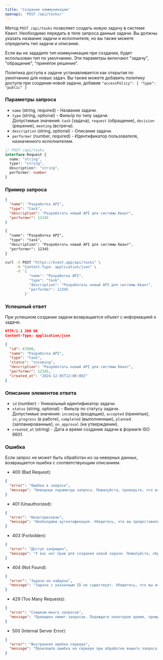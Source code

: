 ```yaml
---
title: 'Создание коммуникации'
openapi: 'POST /api/tasks/'
---
```


Метод `POST /api/tasks` позволяет создать новую задачу в системе Квант. Необходимо передать в теле запроса данные задачи.
Вы должны указать название задачи и исполнителя, но вы также можете определить тип задачи и описание.

Если вы не зададите тип коммуникации при создании, будет использован тип по умолчанию. Эти параметры включают "задачу", "обращение", "принятое решение".

Политика доступа к задаче устанавливается как открытая по умолчанию для новых задач. Вы также можете добавить политику доступа при создании новой задачи, добавив `"accessPolicy": { "type": "public" }`

### Параметры запроса

- `name` (string, required) - Название задачи.
- `type` (string, optional) - Фильтр по типу задачи.  
  Допустимые значения: `task` (задача), `request` (обращение), `decision` (решение), `meeting` (встреча).
- `description` (string, optional) - Описание задачи.
- `performer` (number, required) - Идентификатор пользователя, назначенного исполнителем.

```typescript
// POST /api/tasks
interface Request { 
  name: "string",
  type?: "string",
  description?: "string",
  performer: number
}
```

### Пример запроса
```json
{
  "name": "Разработка API",
  "type": "task",
  "description": "Разработать новый API для системы Квант",
  "performer": 12345
}
```

<CodeGroup>

```md Request
{
  "name": "Разработка API",
  "type": "task",
  "description": "Разработать новый API для системы Квант",
  "performer": 12345
}
```

```bash cURL
curl -X POST "https://kvant.app/api/tasks" \
     -H "Content-Type: application/json" \
     -d '{
           "name": "Разработка API",
           "type": "task",
           "description": "Разработать новый API для системы Квант",
           "performer": 12345
         }'
```

</CodeGroup>

### Успешный ответ
При успешном создании задачи возвращается объект с информацией о задаче.

```json
HTTP/1.1 200 OK
Content-Type: application/json

{
  "id": 67890,
  "name": "Разработка API",
  "type": "task",
  "status": "incoming",
  "description": "Разработать новый API для системы Квант",
  "performer": 12345,
  "created_at": "2024-12-05T12:00:00Z"
}
```

### Описание элементов ответа

- `id` (number) - Уникальный идентификатор задачи.
- `status` (string, optional) - Фильтр по статусу задачи.  
  Допустимые значения: `incoming` (входящие), `accepted` (принятые), `in_progress` (в работе), `completed` (выполненные), `planned` (запланированные), `on_approval` (на утверждении).
- `created_at` (string) - Дата и время создания задачи в формате ISO 8601.

### Ошибка
Если запрос не может быть обработан из-за неверных данных, возвращается ошибка с соответствующим описанием.

- 400 (Bad Request):
```json
{
  "error": "Ошибка в запросе",
  "message": "Неверные параметры запроса. Пожалуйста, проверьте, что все обязательные поля заполнены корректно и повторите попытку."
}
```

- 401 (Unauthorized):
```json
{
  "error": "Неавторизован",
  "message": "Необходима аутентификация. Убедитесь, что вы предоставили правильный API-ключ в заголовке запроса."
}
```
- 403 (Forbidden):
```json
{
  "error": "Доступ запрещен",
  "message": "У вас нет прав для создания новой задачи. Пожалуйста, обратитесь к администратору системы для получения соответствующих разрешений."
}
```
- 404 (Not Found):
```json
{
  "error": "Задача не найдена",
  "message": "Задача с указанным ID не существует. Убедитесь, что вы используете правильный идентификатор задачи."
}
```
- 429 (Too Many Requests):
```json
{
  "error": "Слишком много запросов",
  "message": "Превышен лимит запросов. Подождите некоторое время, прежде чем отправлять новый запрос."
}
```
- 500 (Internal Server Error):
```json
{
  "error": "Внутренняя ошибка сервера",
  "message": "Произошла ошибка на сервере при обработке вашего запроса. Пожалуйста, попробуйте еще раз позже или обратитесь в службу поддержки."
}
```